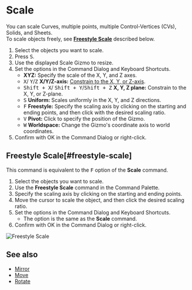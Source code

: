 
# Scale

<Reference shortcut="S" command="Scale" button="Left of Command Bar" />

You can scale Curves, multiple points, multiple Control-Vertices (CVs), Solids, and Sheets.<br />
To scale objects freely, see [**Freestyle Scale**](#freestyle-scale) described below.

1. Select the objects you want to scale.
2. Press <kbd>S</kbd>.
3. Use the displayed Scale Gizmo to resize.
4. Set the options in the Command Dialog and Keyboard Shortcuts.
   - **XYZ:** Specify the scale of the X, Y, and Z axes.
   - <kbd>X</kbd>/ <kbd>Y</kbd>/<kbd>Z</kbd> **X/Y/Z-axis:** [Constrain to the X, Y, or Z-axis](./sketching-essentials#constrain-to-an-axis).
   - <kbd>Shift + X</kbd>/ <kbd>Shift + Y</kbd>/<kbd>Shift + Z</kbd> **X, Y, Z plane:** Constrain to the X, Y, or Z-plane.
   - <kbd>S</kbd> **Uniform:** Scales uniformly in the X, Y, and Z directions.
   - <kbd>F</kbd> **Freestyle:** Specify the scaling axis by clicking on the starting and ending points, and then click with the desired scaling ratio.
   - <kbd>V</kbd> **Pivot:** Click to specify the position of the Gizmo.
   - <kbd>W</kbd> **Worldspace:** Change the Gizmo's coordinate axis to world coordinates.
4. Confirm with OK in the Command Dialog or right-click. 

## Freestyle Scale[#freestyle-scale]

This command is equivalent to the <kbd>F</kbd> option of the **Scale** command.

1. Select the objects you want to scale.
2. Use the **Freestyle Scale** command in the Command Palette.
3. Specify the scaling axis by clicking on the starting and ending points.
4. Move the cursor to scale the object, and then click the desired scaling ratio.
5. Set the options in the Command Dialog and Keyboard Shortcuts.
   - The option is the same as the **Scale** command.
6. Confirm with OK in the Command Dialog or right-click.

![Freestyle Scale](/img/freestyle-scale.gif)

## See also
- [Mirror](./mirror)
- [Move](./move)
- [Rotate](./rotate)






